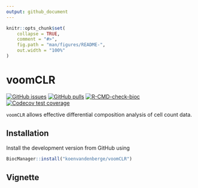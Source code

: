 ```yaml
---
output: github_document
---
```


<!-- README.md is generated from README.Rmd. Please edit that file -->

```r
knitr::opts_chunk$set(
    collapse = TRUE,
    comment = "#>",
    fig.path = "man/figures/README-",
    out.width = "100%"
)
```

# voomCLR

<!-- badges: start -->
[![GitHub issues](https://img.shields.io/github/issues/koenvandenberge/voomCLR)](https://github.com/koenvandenberge/voomCLR/issues)
[![GitHub pulls](https://img.shields.io/github/issues-pr/koenvandenberge/voomCLR)](https://github.com/koenvandenberge/voomCLR/pulls)
[![R-CMD-check-bioc](https://github.com/koenvandenberge/voomCLR/actions/workflows/R-CMD-check-bioc.yaml/badge.svg)](https://github.com/koenvandenberge/voomCLR/actions/workflows/R-CMD-check-bioc.yaml)
[![Codecov test coverage](https://codecov.io/gh/koenvandenberge/voomCLR/branch/main/graph/badge.svg)](https://app.codecov.io/gh/koenvandenberge/voomCLR?branch=main)
<!-- badges: end -->

`voomCLR` allows effective differential composition analysis of cell count data.

## Installation

Install the development version from GitHub using

```r
BiocManager::install("koenvandenberge/voomCLR")
```

## Vignette







